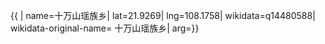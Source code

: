 {{ {{{1|PRC admin/showdata}}}|
name=十万山瑶族乡|
lat=21.9269|
lng=108.1758|
wikidata=q14480588|
wikidata-original-name=	十万山瑶族乡|
arg={{{arg|}}}}}